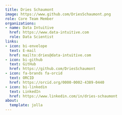 ```yaml
---
title: Dries Schaumont
image: https://www.github.com/DriesSchaumont.png
role: Core Team Member
organizations:
- name: Data Intuitive
  href: https://www.data-intuitive.com
  role: Data Scientist
links:
- icon: bi-envelope
  text: E-mail
  href: mailto:dries@data-intuitive.com
- icon: bi-github
  text: GitHub
  href: https://github.com/DriesSchaumont
- icon: fa-brands fa-orcid
  text: ORCID
  href: https://orcid.org/0000-0002-4389-0440
- icon: bi-linkedin
  text: LinkedIn
  href: https://www.linkedin.com/in/dries-schaumont
about:
  template: jolla
---
```


